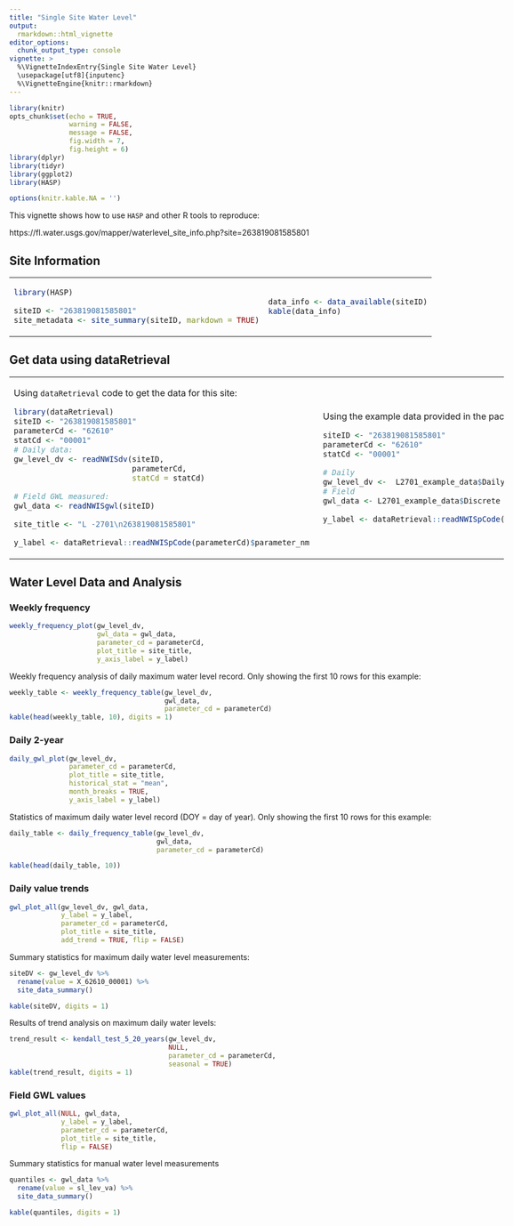 ```yaml
---
title: "Single Site Water Level"
output: 
  rmarkdown::html_vignette
editor_options: 
  chunk_output_type: console
vignette: >
  %\VignetteIndexEntry{Single Site Water Level}
  \usepackage[utf8]{inputenc}
  %\VignetteEngine{knitr::rmarkdown}
---
```


```r
library(knitr)
opts_chunk$set(echo = TRUE,
               warning = FALSE,
               message = FALSE,
               fig.width = 7,
               fig.height = 6)
library(dplyr)
library(tidyr)
library(ggplot2)
library(HASP)

options(knitr.kable.NA = '')
```

<style>

body {
    max-width: 1600px;
    margin-left:10px;
    padding-left:10px;
}
</style>

This vignette shows how to use `HASP` and other R tools to reproduce:

https://fl.water.usgs.gov/mapper/waterlevel_site_info.php?site=263819081585801


## Site Information

<table>
<tr><td>

```r
library(HASP)

siteID <- "263819081585801"
site_metadata <- site_summary(siteID, markdown = TRUE)
```

</td><td>

```r
data_info <- data_available(siteID)
kable(data_info)
```

</td></tr> </table>

## Get data using dataRetrieval


<table>
<tr><td>

Using `dataRetrieval` code to get the data for this site:

```r
library(dataRetrieval)
siteID <- "263819081585801"
parameterCd <- "62610"
statCd <- "00001"
# Daily data:
gw_level_dv <- readNWISdv(siteID,
                          parameterCd,
                          statCd = statCd)

# Field GWL measured:
gwl_data <- readNWISgwl(siteID)

site_title <- "L -2701\n263819081585801"

y_label <- dataRetrieval::readNWISpCode(parameterCd)$parameter_nm 

```

</td><td>

Using the example data provided in the package:

```r
siteID <- "263819081585801"
parameterCd <- "62610"
statCd <- "00001"

# Daily
gw_level_dv <-  L2701_example_data$Daily
# Field
gwl_data <- L2701_example_data$Discrete

y_label <- dataRetrieval::readNWISpCode(parameterCd)$parameter_nm 

```

</td></tr> </table>

## Water Level Data and Analysis

### Weekly frequency

```r

weekly_frequency_plot(gw_level_dv, 
                      gwl_data = gwl_data,
                      parameter_cd = parameterCd,
                      plot_title = site_title,
                      y_axis_label = y_label)


```



Weekly frequency analysis of daily maximum water level record. Only showing the first 10 rows for this example:

```r
weekly_table <- weekly_frequency_table(gw_level_dv, 
                                       gwl_data,
                                       parameter_cd = parameterCd)
kable(head(weekly_table, 10), digits = 1)

```


### Daily 2-year

```r
daily_gwl_plot(gw_level_dv, 
               parameter_cd = parameterCd,
               plot_title = site_title,
               historical_stat = "mean",
               month_breaks = TRUE,
               y_axis_label = y_label)

```


Statistics of maximum daily water level record (DOY = day of year). Only showing the first 10 rows for this example:

```r
daily_table <- daily_frequency_table(gw_level_dv, 
                                     gwl_data,
                                     parameter_cd = parameterCd) 

kable(head(daily_table, 10))
```


### Daily value trends


```r

gwl_plot_all(gw_level_dv, gwl_data, 
             y_label = y_label,
             parameter_cd = parameterCd,
             plot_title = site_title,
             add_trend = TRUE, flip = FALSE)


```

Summary statistics for maximum daily water level measurements:

```r
siteDV <- gw_level_dv %>%
  rename(value = X_62610_00001) %>% 
  site_data_summary() 

kable(siteDV, digits = 1)

```

Results of trend analysis on maximum daily water levels:

```r

trend_result <- kendall_test_5_20_years(gw_level_dv, 
                                        NULL,
                                        parameter_cd = parameterCd,
                                        seasonal = TRUE)
kable(trend_result, digits = 1)


```



### Field GWL values



```r
gwl_plot_all(NULL, gwl_data,
             y_label = y_label,
             parameter_cd = parameterCd,
             plot_title = site_title, 
             flip = FALSE)


```



Summary statistics for manual water level measurements

```r
quantiles <- gwl_data %>% 
  rename(value = sl_lev_va) %>% 
  site_data_summary() 

kable(quantiles, digits = 1)

```


